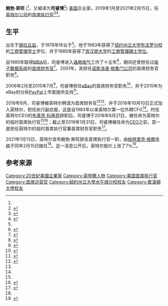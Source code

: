 {{short description|American business executive}}{{Infobox person
| name = 鲍勃·斯旺
| birth_name = Robert Holmes Swan
| birth_date = {{birth based on age as of date|58|2018|6|22}}<ref name=KE>{{cite web |url=https://www.syracuse.com/news/index.ssf/2018/06/new_intel_interim_ceo_robert_swan_is_a_syracuse_native_and_corcoran_grad.html |title=New Intel interim CEO Robert Swan is a Syracuse native and Corcoran grad |author=Rick Moriarty |date=June 21, 2018 |publisher=[[Syracuse.com|Syracuse.com]] |access-date=January 15, 2019}}</ref>
| birth_place = {{USA}}[[锡拉丘兹_(纽约州)|锡拉丘兹]],
| education = [[紐約州立大學水牛城分校|纽约州立大学布法罗分校]] ([[工商管理學學士|工商管理學學士]])<br>[[宾汉顿大学|宾汉顿大学]] ([[工商管理碩士|MBA]])
| title = [[英特尔公司|英特尔公司]] [[首席执行官|首席执行官]]
| predecessor = [[布莱恩·科再奇|布莱恩·科再奇]]
}}'''鲍勃·斯旺''' ({{Lang|en|Robert (Bob) Holmes Swan}}<ref name="KE" />，又被译为'''司睿博'''<ref name=":0">{{Cite web|title=英特尔正式宣布Pat Gelsinger将接任公司CEO一职|url=http://finance.eastmoney.com/a/202101131774047510.html|accessdate=2021-01-14|author=钛媒体|date=2021-01-13|format=|publisher=东方财富网|language=zh|archiveurl=https://web.archive.org/web/20210113224530/http://finance.eastmoney.com/a/202101131774047510.html|archivedate=2021-01-14}}</ref>) [[美国|美国]]企业家。2019年1月至2021年2月15日，任[[英特尔|英特尔公司]]的[[首席执行官|首席执行官]]<ref name="intc">{{Cite web|title=Intel Names Robert Swan CEO|url=https://www.intc.com/investor-relations/investor-education-and-news/investor-news/press-release-details/2019/Intel-Names-Robert-Swan-CEO/default.aspx|language=en-US|website=www.intc.com|access-date=2019-01-31}}</ref><ref name=":1">{{Cite web|title=Intel replaces its chief executive after a rocky stretch|url=https://apnews.com/article/pat-gelsinger-bob-swan-1e72be04fdc13cb86ae3a05784fdf2c3|accessdate=2021-01-14|author=MATT O'BRIEN|date=2021-01-14|format=|publisher=AP|language=en|archiveurl=https://web.archive.org/web/20210113171623/https://apnews.com/article/pat-gelsinger-bob-swan-1e72be04fdc13cb86ae3a05784fdf2c3|archivedate=2021-01-14}}</ref>。

== 生平 ==
出生于[[锡拉丘兹_(纽约州)|锡拉丘兹]]，于1978年毕业于{{Tsl|en|Corcoran High School|柯克伦高中}}<ref name="KE" />。他于1983年获得了[[紐約州立大學水牛城分校|纽约州立大学布法罗分校]]的[[工商管理學學士|工商管理学士]]学位，并于1985年获得了[[宾汉顿大学|宾汉顿大学]]的[[工商管理碩士|工商管理碩士学位]]。

自1985年取得[[工商管理碩士|MBA]]后，司睿博进入[[通用电气|通用电气]]工作了十五年<ref name="Intel">{{Cite web|title=Robert (Bob) H. Swan (Intel CEO)|url=https://newsroom.intel.com/biography/robert-h-bob-swan/|language=en-US|website=Intel Newsroom|access-date=2020-01-05}}</ref>，期间还曾担任过[[电子数据系统|电子数据系统]]的[[首席财务官|首席财务官]]<ref name="CNN">{{cite web|title=Webvan quits Atlanta, names new CEO - Apr. 26, 2001|url=https://money.cnn.com/2001/04/26/technology/webvan/index.htm|website=money.cnn.com}}</ref>。2001年，其担任[[诺斯洛普·格鲁门|诺斯洛普·格鲁门公司]]的首席财务官职务<ref name="BB">{{cite web|title=Intel Corp (INTC:NASDAQ)|url=https://www.bloomberg.com/research/stocks/people/person.asp?personId=238448&privcapId=21127|publisher=[[Bloomberg_News|Bloomberg]]|access-date=January 15, 2019}}</ref>。

2006年2月至2015年7月<ref name="Z">{{cite news|url=https://www.businesstimes.com.sg/technology/intel-appoints-former-ebay-cfo-bob-swan-as-new-finance-chief|title=Intel appoints former eBay CFO Bob Swan as new finance chief|date=September 20, 2016|newspaper=[[Business_Times_(Singapore)|Business Times]]}}</ref>，司睿博担任[[eBay|eBay]]的首席财务官职务<ref name="WV">{{cite magazine|author=Parmy Olson|date=February 22, 2006|title=Whitman Appoints Veteran Swan As EBay CFO|url=https://www.forbes.com/2006/02/22/ebay-cfo-skype-cx_po_0222autofacescan03.html#5139eb21202c|magazine=[[Forbes|Forbes]]|access-date=January 12, 2019}}</ref>，并于2015年为eBay的分拆[[PayPal|PayPal]]上市案提供支持<ref name="D">{{cite news|url=https://www.wsj.com/articles/intel-hires-bob-swan-as-finance-chief-1474327679|title=Intel Hires Bob Swan as Finance Chief|author=Tatyana Shumsky and Don Clark|date=September 19, 2016|newspaper=[[The_Wall_Street_Journal|The Wall Street Journal]]|access-date=January 11, 2019}}</ref>。

2016年9月，司睿博被英特尔聘请为首席财务官<ref>{{Cite web|title=Intel Just Named Its Next Chief Financial Officer|url=https://fortune.com/2016/09/19/intel-cfo-robert-swan/|accessdate=2021-01-14|author=路透社|date=2016-09-20|format=|publisher=fortune|language=en|archiveurl=https://web.archive.org/web/20210113225307/https://fortune.com/2016/09/19/intel-cfo-robert-swan/|archivedate=2021-01-14}}</ref><ref name="D" />，并于2016年10月10日正式加入英特尔，担任执行副总裁，这是自1983年以来英特尔第一位外聘CFO<ref name="D" />。时任英特尔CEO的[[布莱恩·科再奇|布莱恩·科再奇]]辞职后，司睿博于2018年6月21日，被任命为英特尔的临时首席执行官<ref name="BB" /><ref name="ER">{{cite web|title=Intel's temporary CEO has reportedly told employees he's not pursuing the job|url=https://www.businessinsider.com/intel-temporary-ceo-bob-swan-tells-employees-hes-not-pursing-job-report-2018-6|author=Julie Bort|date=June 27, 2018|website=[[Business_Insider|Business Insider]]|access-date=January 11, 2019}}</ref>；截止至2019年1月31日，司睿博被任命为[[首席执行官|CEO]]之前，其一直担任英特尔的临时首席执行官兼首席财务官职务<ref name="A">{{cite news|url=https://www.bizjournals.com/sanjose/news/2019/01/11/intel-interim-ceo-bob-swan-intc-cnbc-cramer.html|title=Intel's interim CEO touts 'biggest served market' in company history|author=Jennifer Elias|date=January 11, 2019|newspaper=[[Silicon_Valley_Business_Journal|Silicon Valley Business Journal]]|access-date=January 11, 2019}}</ref>。

2021年1月13日，英特尔宣布鲍勃·斯旺辞去首席执行官一职，由[[帕特里克·格爾辛格|帕特里克·格爾辛格]]于同年2月15日接任<ref name=":0" />。这一消息公开后，英特尔股价上涨了7％<ref name=":1">{{Cite web|title=Intel replaces its chief executive after a rocky stretch|url=https://apnews.com/article/pat-gelsinger-bob-swan-1e72be04fdc13cb86ae3a05784fdf2c3|accessdate=2021-01-14|author=MATT O'BRIEN|date=2021-01-14|format=|publisher=AP|language=en|archiveurl=https://web.archive.org/web/20210113171623/https://apnews.com/article/pat-gelsinger-bob-swan-1e72be04fdc13cb86ae3a05784fdf2c3|archivedate=2021-01-14}}</ref>。
{{Commons category}}
{{Wikiquote}}

== 参考来源 ==
{{reflist}}
{{S-start}}
{{s-bus}}
{{S-bef|before=[[布莱恩·科再奇|布莱恩·科再奇]]}}
{{S-ttl|title=[[Intel|Intel]]  [[Chief_executive_officer|CEO]]|years=2019年1月–2021年2月15日}}
{{S-aft|after={{tsl|en|Pat Gelsinger|帕特里克·格尔辛格}}}}
{{end}}

{{DEFAULTSORT:Swan, Bob}}
[[Category:20世紀美國企業家|Category:20世紀美國企業家]]
[[Category:英特爾人物|Category:英特爾人物]]
[[Category:美国首席执行官|Category:美国首席执行官]]
[[Category:首席运营官|Category:首席运营官]]
[[Category:紐約州立大學水牛城分校校友|Category:紐約州立大學水牛城分校校友]]
[[Category:賓漢頓大學校友|Category:賓漢頓大學校友]]